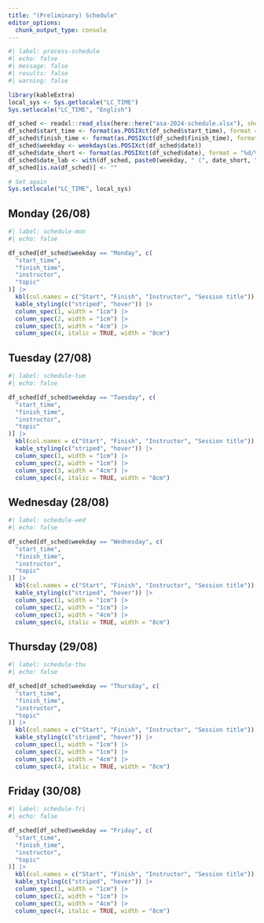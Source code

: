 ```yaml
---
title: "(Preliminary) Schedule"
editor_options: 
  chunk_output_type: console
---
```


```r
#| label: process-schedule
#| echo: false
#| message: false
#| results: false
#| warning: false

library(kableExtra)
local_sys <- Sys.getlocale("LC_TIME")
Sys.setlocale("LC_TIME", "English")

df_sched <- readxl::read_xlsx(here::here("asa-2024-schedule.xlsx"), sheet = 1)
df_sched$start_time <- format(as.POSIXct(df_sched$start_time), format = "%H:%M")
df_sched$finish_time <- format(as.POSIXct(df_sched$finish_time), format = "%H:%M")
df_sched$weekday <- weekdays(as.POSIXct(df_sched$date))
df_sched$date_short <- format(as.POSIXct(df_sched$date), format = "%d/%m")
df_sched$date_lab <- with(df_sched, paste0(weekday, " (", date_short, ")"))
df_sched[is.na(df_sched)] <- ""

# Set again
Sys.setlocale("LC_TIME", local_sys)
```

## Monday (26/08)

```r
#| label: schedule-mon
#| echo: false

df_sched[df_sched$weekday == "Monday", c(
  "start_time",
  "finish_time",
  "instructor",
  "topic"
)] |> 
  kbl(col.names = c("Start", "Finish", "Instructor", "Session title")) |> 
  kable_styling(c("striped", "hover")) |> 
  column_spec(1, width = "1cm") |> 
  column_spec(2, width = "1cm") |> 
  column_spec(3, width = "4cm") |> 
  column_spec(4, italic = TRUE, width = "8cm")
```

## Tuesday (27/08)

```r
#| label: schedule-tue
#| echo: false

df_sched[df_sched$weekday == "Tuesday", c(
  "start_time",
  "finish_time",
  "instructor",
  "topic"
)] |> 
  kbl(col.names = c("Start", "Finish", "Instructor", "Session title")) |> 
  kable_styling(c("striped", "hover")) |> 
  column_spec(1, width = "1cm") |> 
  column_spec(2, width = "1cm") |> 
  column_spec(3, width = "4cm") |> 
  column_spec(4, italic = TRUE, width = "8cm")
```

## Wednesday (28/08)

```r
#| label: schedule-wed
#| echo: false

df_sched[df_sched$weekday == "Wednesday", c(
  "start_time",
  "finish_time",
  "instructor",
  "topic"
)] |> 
  kbl(col.names = c("Start", "Finish", "Instructor", "Session title")) |> 
  kable_styling(c("striped", "hover")) |> 
  column_spec(1, width = "1cm") |> 
  column_spec(2, width = "1cm") |> 
  column_spec(3, width = "4cm") |> 
  column_spec(4, italic = TRUE, width = "8cm")
```

## Thursday (29/08)

```r
#| label: schedule-thu
#| echo: false

df_sched[df_sched$weekday == "Thursday", c(
  "start_time",
  "finish_time",
  "instructor",
  "topic"
)] |> 
  kbl(col.names = c("Start", "Finish", "Instructor", "Session title")) |> 
  kable_styling(c("striped", "hover")) |> 
  column_spec(1, width = "1cm") |> 
  column_spec(2, width = "1cm") |> 
  column_spec(3, width = "4cm") |> 
  column_spec(4, italic = TRUE, width = "8cm")
```

## Friday (30/08)

```r
#| label: schedule-fri
#| echo: false

df_sched[df_sched$weekday == "Friday", c(
  "start_time",
  "finish_time",
  "instructor",
  "topic"
)] |> 
  kbl(col.names = c("Start", "Finish", "Instructor", "Session title")) |> 
  kable_styling(c("striped", "hover")) |> 
  column_spec(1, width = "1cm") |> 
  column_spec(2, width = "1cm") |> 
  column_spec(3, width = "4cm") |> 
  column_spec(4, italic = TRUE, width = "8cm")
```
